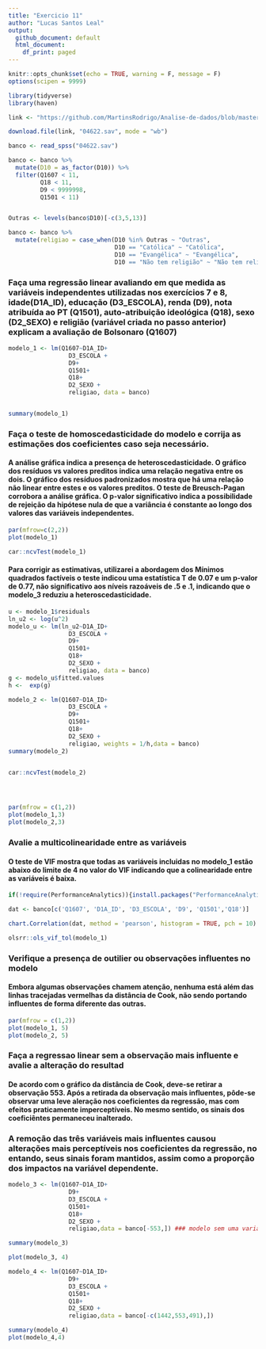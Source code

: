 ---
title: "Exercicio 11"
author: "Lucas Santos Leal"
output:
  github_document: default
  html_document:
    df_print: paged
---

```{r setup, include=FALSE}
knitr::opts_chunk$set(echo = TRUE, warning = F, message = F)
options(scipen = 9999)
```


```{r}
library(tidyverse)
library(haven)

link <- "https://github.com/MartinsRodrigo/Analise-de-dados/blob/master/04622.sav?raw=true"

download.file(link, "04622.sav", mode = "wb")

banco <- read_spss("04622.sav") 

banco <- banco %>%
  mutate(D10 = as_factor(D10)) %>%
  filter(Q1607 < 11, 
         Q18 < 11,
         D9 < 9999998,
         Q1501 < 11)


Outras <- levels(banco$D10)[-c(3,5,13)]

banco <- banco %>%
  mutate(religiao = case_when(D10 %in% Outras ~ "Outras",
                              D10 == "Católica" ~ "Católica",
                              D10 == "Evangélica" ~ "Evangélica",
                              D10 == "Não tem religião" ~ "Não tem religião"))
```

### Faça uma regressão linear avaliando em que medida as variáveis independentes utilizadas nos exercícios 7 e 8, idade(D1A_ID), educação (D3_ESCOLA), renda (D9), nota atribuída ao PT (Q1501), auto-atribuição ideológica (Q18), sexo (D2_SEXO) e religião (variável criada no passo anterior) explicam a avaliação de Bolsonaro (Q1607)
```{r}
modelo_1 <- lm(Q1607~D1A_ID+
                 D3_ESCOLA +
                 D9+
                 Q1501+
                 Q18+
                 D2_SEXO +
                 religiao, data = banco)


summary(modelo_1)
```


### Faça o teste de homoscedasticidade do modelo e corrija as estimações dos coeficientes caso seja necessário.

#### A análise gráfica indica a presença de heteroscedasticidade. O gráfico dos resíduos vs valores preditos indica uma relação negativa entre os dois. O gráfico dos resíduos padronizados mostra que há uma relação não linear entre estes e os valores preditos. O teste de Breusch-Pagan corrobora a análise gráfica. O p-valor significativo indica a possibilidade de rejeição da hipótese nula de que a variância é constante ao longo dos valores das variáveis independentes.
```{r}
par(mfrow=c(2,2))
plot(modelo_1)

car::ncvTest(modelo_1)

```
#### Para corrigir as estimativas, utilizarei a abordagem dos Mínimos quadrados factíveis o teste indicou uma estatística T de 0.07 e um p-valor de 0.77, não significativo aos níveis razoáveis de .5 e .1, indicando que o modelo_3 reduziu a heteroscedasticidade.

```{R}
u <- modelo_1$residuals
ln_u2 <- log(u^2)
modelo_u <- lm(ln_u2~D1A_ID+
                 D3_ESCOLA +
                 D9+
                 Q1501+
                 Q18+
                 D2_SEXO +
                 religiao, data = banco)
g <- modelo_u$fitted.values
h <-  exp(g)

modelo_2 <- lm(Q1607~D1A_ID+
                 D3_ESCOLA +
                 D9+
                 Q1501+
                 Q18+
                 D2_SEXO +
                 religiao, weights = 1/h,data = banco)
summary(modelo_2)


car::ncvTest(modelo_2)




par(mfrow = c(1,2))
plot(modelo_1,3)
plot(modelo_2,3)


```

### Avalie a multicolinearidade entre as variáveis

#### O teste de VIF mostra que todas as variáveis incluidas no modelo_1 estão abaixo do limite de 4 no valor do VIF indicando que a colinearidade entre as variáveis é baixa.


```{r}
if(!require(PerformanceAnalytics)){install.packages("PerformanceAnalytics")};require(PerformanceAnalytics)

dat <- banco[c('Q1607', 'D1A_ID', 'D3_ESCOLA', 'D9', 'Q1501','Q18')]

chart.Correlation(dat, method = 'pearson', histogram = TRUE, pch = 10)

olsrr::ols_vif_tol(modelo_1)


```

### Verifique a presença de outilier ou observações influentes no modelo

#### Embora algumas observações chamem atenção, nenhuma está além das linhas tracejadas vermelhas da distância de Cook, não sendo portando influentes de forma diferente das outras. 

```{r}
par(mfrow = c(1,2))
plot(modelo_1, 5)
plot(modelo_2, 5)

```


### Faça a regressao linear sem a observação mais influente e avalie a alteração do resultad


#### De acordo com o gráfico da distância de Cook, deve-se retirar a observação 553. Após a retirada da observação mais influentes, pôde-se observar uma leve aleração nos coeficientes da regressão, mas com efeitos praticamente imperceptíveis. No mesmo sentido, os sinais dos coeficiêntes permaneceu inalterado. 


### A remoção das três variáveis mais influentes causou alterações mais perceptíveis nos coeficientes da regressão, no entando, seus sinais foram mantidos, assim como a proporção dos impactos na variável dependente.

```{r}


modelo_3 <- lm(Q1607~D1A_ID+
                 D9+
                 D3_ESCOLA +
                 Q1501+
                 Q18+
                 D2_SEXO +
                 religiao,data = banco[-553,]) ### modelo sem uma variável

summary(modelo_3)

plot(modelo_3, 4)

modelo_4 <- lm(Q1607~D1A_ID+
                 D9+
                 D3_ESCOLA +
                 Q1501+
                 Q18+
                 D2_SEXO +
                 religiao,data = banco[-c(1442,553,491),])

summary(modelo_4)
plot(modelo_4,4)



```









